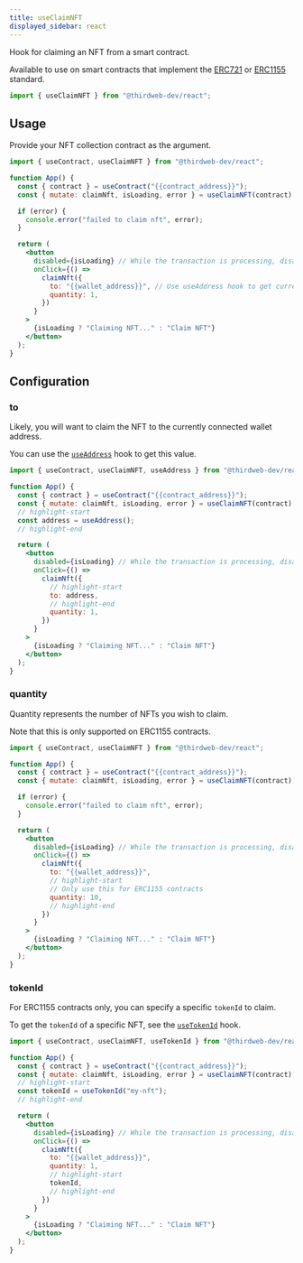 ---
title: useClaimNFT
displayed_sidebar: react
---

Hook for claiming an NFT from a smart contract.

Available to use on smart contracts that implement the [ERC721](/contractkit/interfaces/erc721)
or [ERC1155](/contractkit/interfaces/erc1155) standard.

```jsx
import { useClaimNFT } from "@thirdweb-dev/react";
```

## Usage

Provide your NFT collection contract as the argument.

```jsx
import { useContract, useClaimNFT } from "@thirdweb-dev/react";

function App() {
  const { contract } = useContract("{{contract_address}}");
  const { mutate: claimNft, isLoading, error } = useClaimNFT(contract);

  if (error) {
    console.error("failed to claim nft", error);
  }

  return (
    <button
      disabled={isLoading} // While the transaction is processing, disable the button
      onClick={() =>
        claimNft({
          to: "{{wallet_address}}", // Use useAddress hook to get current wallet address
          quantity: 1,
        })
      }
    >
      {isLoading ? "Claiming NFT..." : "Claim NFT"}
    </button>
  );
}
```

## Configuration

### to

Likely, you will want to claim the NFT to the currently connected wallet address.

You can use the [`useAddress`](/react/hooks/useAddress) hook to get this value.

```jsx
import { useContract, useClaimNFT, useAddress } from "@thirdweb-dev/react";

function App() {
  const { contract } = useContract("{{contract_address}}");
  const { mutate: claimNft, isLoading, error } = useClaimNFT(contract);
  // highlight-start
  const address = useAddress();
  // highlight-end

  return (
    <button
      disabled={isLoading} // While the transaction is processing, disable the button
      onClick={() =>
        claimNft({
          // highlight-start
          to: address,
          // highlight-end
          quantity: 1,
        })
      }
    >
      {isLoading ? "Claiming NFT..." : "Claim NFT"}
    </button>
  );
}
```

### quantity

Quantity represents the number of NFTs you wish to claim.

Note that this is only supported on ERC1155 contracts.

```jsx
import { useContract, useClaimNFT } from "@thirdweb-dev/react";

function App() {
  const { contract } = useContract("{{contract_address}}");
  const { mutate: claimNft, isLoading, error } = useClaimNFT(contract);

  if (error) {
    console.error("failed to claim nft", error);
  }

  return (
    <button
      disabled={isLoading} // While the transaction is processing, disable the button
      onClick={() =>
        claimNft({
          to: "{{wallet_address}}",
          // highlight-start
          // Only use this for ERC1155 contracts
          quantity: 10,
          // highlight-end
        })
      }
    >
      {isLoading ? "Claiming NFT..." : "Claim NFT"}
    </button>
  );
}
```

### tokenId

For ERC1155 contracts only, you can specify a specific `tokenId` to claim.

To get the `tokenId` of a specific NFT, see the [`useTokenId`](/react/hooks/useTokenId) hook.

```jsx
import { useContract, useClaimNFT, useTokenId } from "@thirdweb-dev/react";

function App() {
  const { contract } = useContract("{{contract_address}}");
  const { mutate: claimNft, isLoading, error } = useClaimNFT(contract);
  // highlight-start
  const tokenId = useTokenId("my-nft");
  // highlight-end

  return (
    <button
      disabled={isLoading} // While the transaction is processing, disable the button
      onClick={() =>
        claimNft({
          to: "{{wallet_address}}",
          quantity: 1,
          // highlight-start
          tokenId,
          // highlight-end
        })
      }
    >
      {isLoading ? "Claiming NFT..." : "Claim NFT"}
    </button>
  );
}
```
